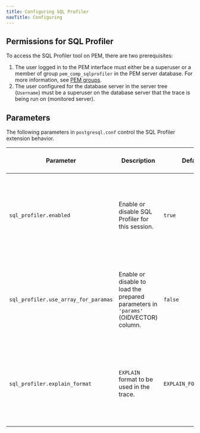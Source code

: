 ```yaml
---
title: Configuring SQL Profiler
navTitle: Configuring
---
```



## Permissions for SQL Profiler

To access the SQL Profiler tool on PEM, there are two prerequisites:

1. The user logged in to the PEM interface must either be a superuser or a member of group `pem_comp_sqlprofiler` in the PEM server database. For more information, see [PEM groups](/pem/latest/managing_pem_server/#using-pem-predefined-roles-to-manage-access-to-pem-functionality).
1. The user configured for the database server in the server tree (`Username`) must be a superuser on the database server that the trace is being run on (monitored server).

## Parameters

The following parameters in `postgresql.conf` control the SQL Profiler extension behavior.

| Parameter                            | Description                                                                         | Default               | Reload or restart                                               |
|--------------------------------------|-------------------------------------------------------------------------------------|-----------------------|-----------------------------------------------------------------|
| `sql_profiler.enabled`               | Enable or disable SQL Profiler for this session.                                    | `true`                | No need to restart or reload, can be set by anyone at any time. |
| `sql_profiler.use_array_for_paramas` | Enable or disable to load the prepared parameters in `'params'` (OIDVECTOR) column. | `false`               | No need to restart or reload, can be set by anyone at any time. |
| `sql_profiler.explain_format`        | `EXPLAIN` format to be used in the trace.                                           | `EXPLAIN_FORMAT_TEXT` | No need to restart or reload, can be set by anyone at any time. |